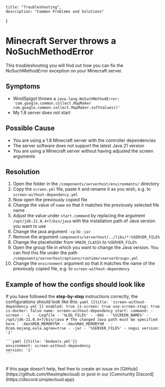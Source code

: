 
    title: "Troubleshooting",
    description: "Common Problems and Solutions"
}

<TroubleShootingHeroPattern />

# Minecraft Server throws a NoSuchMethodError
This troubleshooting you will find out how you can fix the NoSuchMethodError exception on your Minecraft server.

## Symptoms
- WindSpigot throws a `java.lang.NoSuchMethodError: 'com.google.common.collect.MapMaker com.google.common.collect.MapMaker.softValues()'`
- My 1.8 server does not start

## Possible Cause
- You are using a 1.8 Minecraft server with the controller dependencies
- The server software does not support the latest Java 21 version
- You are using a Minecraft server without having adjusted the screen arguments

## Resolution
1. Open the folder in the `/components/serverhost/environments/` directory
2. Copy the `screen.yml` file, paste it and rename it as you wish, e.g. to `screen-without-dependency.yml`
3. Now open the previously copied file
4. Change the value of `name` so that it matches the previously selected file name
5. Adjust the value under `start.command` by replacing the argument `/opt/jdk-21.0.4+7/bin/java` with the installation path of Java version you want to use
6. Change the java argument `-cp` to `-jar`
7. Remove the argument `components/serverhost/../libs/*:%SERVER_FILE%`
8. Change the placeholder from `%MAIN_CLASS%` to `%SERVER_FILE%`
9. Open the group file in which you want to change the Java version. You can find this file under the path `/components/serverhost/options/runtime/<serverGroup>.yml`
10. Change the `environment` argument so that it matches the name of the previously copied file, e.g. to `screen-without-dependency`

## Example of how the configs should look like
If you have followed the **step-by-step** instructions correctly, the configurations should look like this:
<CodeGroup>
    ```yaml {{title: 'screen-without-dependency.yml'}}
    enabled: true
    is-screen: true
    use-screen-stop: true
    is-docker: false
    name: screen-without-dependency
    start:
        command:
        - screen
        - -L
        - -Logfile
        - '%LOG_FILE%'
        - -dmS
        - '%SCREEN_NAME%'
        - /opt/jdk-21.0.4+7/bin/java # The changed Java path must be specified here
        - -Xms%MIN_MEMORY%M
        - -Xmx%MAX_MEMORY%M
        - -Dcom.mojang.eula.agree=true
        - -jar
        - '%SERVER_FILE%'
        - nogui
    version: '1'
    ```

    ```yaml {{title: 'bedwars.yml'}}
    environment: screen-without-dependency
    version: '1'
    ```
</CodeGroup>

##
##
##

<Note>
    If this page doesn’t help, feel free to create an issue on [GitHub](https://github.com/thesimplecloud) or post in our [Community Discord](https://discord.simplecloud.app).
</Note>